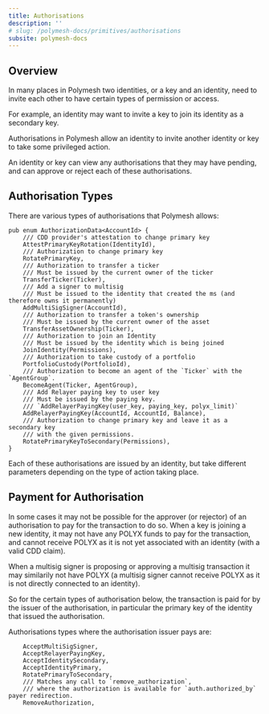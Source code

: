 ```yaml
---
title: Authorisations
description: ''
# slug: /polymesh-docs/primitives/authorisations
subsite: polymesh-docs
---
```


## Overview

In many places in Polymesh two identities, or a key and an identity, need to invite each other to have certain types of permission or access.

For example, an identity may want to invite a key to join its identity as a secondary key.

Authorisations in Polymesh allow an identity to invite another identity or key to take some privileged action.

An identity or key can view any authorisations that they may have pending, and can approve or reject each of these authorisations.

## Authorisation Types

There are various types of authorisations that Polymesh allows:

```
pub enum AuthorizationData<AccountId> {
    /// CDD provider's attestation to change primary key
    AttestPrimaryKeyRotation(IdentityId),
    /// Authorization to change primary key
    RotatePrimaryKey,
    /// Authorization to transfer a ticker
    /// Must be issued by the current owner of the ticker
    TransferTicker(Ticker),
    /// Add a signer to multisig
    /// Must be issued to the identity that created the ms (and therefore owns it permanently)
    AddMultiSigSigner(AccountId),
    /// Authorization to transfer a token's ownership
    /// Must be issued by the current owner of the asset
    TransferAssetOwnership(Ticker),
    /// Authorization to join an Identity
    /// Must be issued by the identity which is being joined
    JoinIdentity(Permissions),
    /// Authorization to take custody of a portfolio
    PortfolioCustody(PortfolioId),
    /// Authorization to become an agent of the `Ticker` with the `AgentGroup`.
    BecomeAgent(Ticker, AgentGroup),
    /// Add Relayer paying key to user key
    /// Must be issued by the paying key.
    /// `AddRelayerPayingKey(user_key, paying_key, polyx_limit)`
    AddRelayerPayingKey(AccountId, AccountId, Balance),
    /// Authorization to change primary key and leave it as a secondary key
    /// with the given permissions.
    RotatePrimaryKeyToSecondary(Permissions),
}
```

Each of these authorisations are issued by an identity, but take different parameters depending on the type of action taking place.

## Payment for Authorisation

In some cases it may not be possible for the approver (or rejector) of an authorisation to pay for the transaction to do so. When a key is joining a new identity, it may not have any POLYX funds to pay for the transaction, and cannot receive POLYX as it is not yet associated with an identity (with a valid CDD claim).

When a multisig signer is proposing or approving a multisig transaction it may similarily not have POLYX (a multisig signer cannot receive POLYX as it is not directly connected to an identity).

So for the certain types of authorisation below, the transaction is paid for by the issuer of the authorisation, in particular the primary key of the identity that issued the authorisation.

Authorisations types where the authorisation issuer pays are:
```
    AcceptMultiSigSigner,
    AcceptRelayerPayingKey,
    AcceptIdentitySecondary,
    AcceptIdentityPrimary,
    RotatePrimaryToSecondary,
    /// Matches any call to `remove_authorization`,
    /// where the authorization is available for `auth.authorized_by` payer redirection.
    RemoveAuthorization,
```